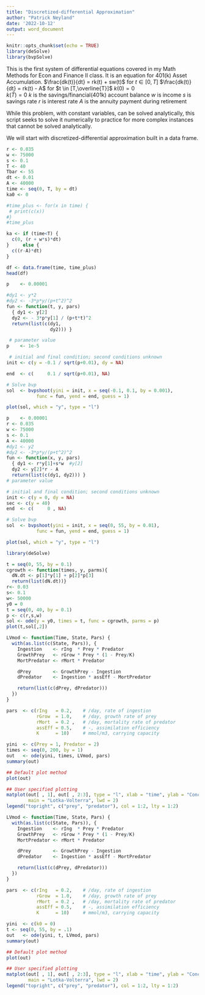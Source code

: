 ```yaml
---
title: "Discretized-differential Approximation"
author: "Patrick Neyland"
date: '2022-10-12'
output: word_document
---
```


```r
knitr::opts_chunk$set(echo = TRUE)
library(deSolve)
library(bvpSolve)
```
This is the first system of differential equations covered in my Math Methods for Econ and Finance II class. It is an equation for 401(k) Asset Accumulation.
$\frac{dk(t)}{dt} = rk(t) + sw(t)$ for $t \in [0,T]$
$\frac{dk(t)}{dt} = rk(t) - A$ for $t \in [T,\overline{T}]$
$k(0) = 0$  
$k(\bar T) = 0$
$k$ is the savings/financial(401k) account balance
$w$ is income
$s$ is savings rate
$r$ is interest rate
$A$ is the annuity payment during retirement

While this problem, with constant variables, can be solved analytically, this script seeks to solve it numerically to practice for more complex instances that cannot be solved analytically. 

We will start with discretized-differential approximation built in a data frame.
```r
r <- 0.035
w <- 75000
s <- 0.1
T <- 40
Tbar <- 55
dt <- 0.01
A <- 40000
time <- seq(0, T, by = dt)
ka0 <- 0

#time_plus <- for(x in time) {
 # print(c(x))
#}
#time_plus

ka <- if (time<T) {
  c(0, (r + w*s)*dt)
}     else {
  c((r-A)*dt)
}

df <- data.frame(time, time_plus)
head(df)
```

```r
p    <- 0.00001

#dy1 <- y*2
#dy2 <- -3*p*y/(p+t^2)^2
fun <- function(t, y, pars)
  { dy1 <- y[2]
  dy2 <- - 3*p*y[1] / (p+t*t)^2
  return(list(c(dy1,
                dy2))) }

 # parameter value
p    <- 1e-5

 # initial and final condition; second conditions unknown
init <- c(y = -0.1 / sqrt(p+0.01), dy = NA)

end  <- c(     0.1 / sqrt(p+0.01), NA)

# Solve bvp
sol  <- bvpshoot(yini = init, x = seq(-0.1, 0.1, by = 0.001),
           func = fun, yend = end, guess = 1)

plot(sol, which = "y", type = "l")
```
```r
p    <- 0.00001
r <- 0.035
w <- 75000
s <- 0.1
A <- 40000
#dy1 <- y2
#dy2 <- -3*p*y/(p+t^2)^2
fun <- function(x, y, pars)
  { dy1 <- r*y[1]+s*w  #y[2]
  dy2 <- y[2]*r - A
  return(list(c(dy1, dy2))) }
# parameter value

# initial and final condition; second conditions unknown
init <- c(y = 0, dy = NA)
sec <- c(y = 40)
end  <- c(     0 , NA)

# Solve bvp
sol  <- bvpshoot(yini = init, x = seq(0, 55, by = 0.01),
           func = fun, yend = end, guess = 1)

plot(sol, which = "y", type = "l")
```






```r
library(deSolve)
```
```r
t = seq(0, 55, by = 0.1)
cgrowth <- function(times, y, parms){
  dN.dt <- p[1]*y[1] + p[2]*p[3]
  return(list(dN.dt))}
r<- 0.03
s<- 0.1
w<- 50000
y0 = 0
t = seq(0, 40, by = 0.1)
p <- c(r,s,w)
sol <- ode(y = y0, times = t, func = cgrowth, parms = p)
plot(t,sol[,2])
```



```r
LVmod <- function(Time, State, Pars) {
  with(as.list(c(State, Pars)), {
    Ingestion    <- rIng  * Prey * Predator
    GrowthPrey   <- rGrow * Prey * (1 - Prey/K)
    MortPredator <- rMort * Predator

    dPrey        <- GrowthPrey - Ingestion
    dPredator    <- Ingestion * assEff - MortPredator

    return(list(c(dPrey, dPredator)))
  })
}

pars  <- c(rIng   = 0.2,    # /day, rate of ingestion
           rGrow  = 1.0,    # /day, growth rate of prey
           rMort  = 0.2 ,   # /day, mortality rate of predator
           assEff = 0.5,    # -, assimilation efficiency
           K      = 10)     # mmol/m3, carrying capacity

yini  <- c(Prey = 1, Predator = 2)
times <- seq(0, 200, by = 1)
out   <- ode(yini, times, LVmod, pars)
summary(out)

## Default plot method
plot(out)

## User specified plotting
matplot(out[ , 1], out[ , 2:3], type = "l", xlab = "time", ylab = "Conc",
        main = "Lotka-Volterra", lwd = 2)
legend("topright", c("prey", "predator"), col = 1:2, lty = 1:2)
```
```r
LVmod <- function(Time, State, Pars) {
  with(as.list(c(State, Pars)), {
    Ingestion    <- rIng  * Prey * Predator
    GrowthPrey   <- rGrow * Prey * (1 - Prey/K)
    MortPredator <- rMort * Predator

    dPrey        <- GrowthPrey - Ingestion
    dPredator    <- Ingestion * assEff - MortPredator

    return(list(c(dPrey, dPredator)))
  })
}

pars  <- c(rIng   = 0.2,    # /day, rate of ingestion
           rGrow  = 1.0,    # /day, growth rate of prey
           rMort  = 0.2 ,   # /day, mortality rate of predator
           assEff = 0.5,    # -, assimilation efficiency
           K      = 10)     # mmol/m3, carrying capacity

yini  <- c(k0 = 0)
t <- seq(0, 55, by = .1)
out   <- ode(yini, t, LVmod, pars)
summary(out)

## Default plot method
plot(out)

## User specified plotting
matplot(out[ , 1], out[ , 2:3], type = "l", xlab = "time", ylab = "Conc",
        main = "Lotka-Volterra", lwd = 2)
legend("topright", c("prey", "predator"), col = 1:2, lty = 1:2)
```

